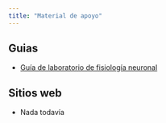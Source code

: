 ```yaml
---
title: "Material de apoyo"
---
```


## Guias

- [Guía de laboratorio de fisiología neuronal](material/Guía de Laboratorio de Fisiología Neuronal.pdf)

## Sitios web

- Nada todavía
